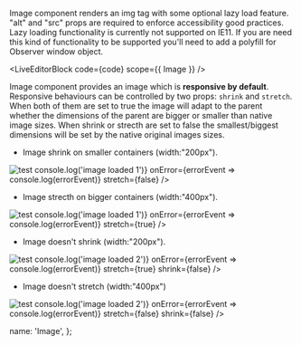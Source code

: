 
Image component renders an img tag with some optional lazy load feature. "alt" and "src" props are required to enforce accessibility good practices.
Lazy loading functionality is currently not supported on IE11. If you are need this kind of functionality to be supported you'll need to add a polyfill for Observer window object.

<LiveEditorBlock code={code} scope={{ Image }} />
<GeneratePropsTable componentName="Image" />


Image component provides an image which is **responsive by default**. Responsive behaviours can be controlled by two props: `shrink` and `stretch`. When both of them are set to true the image will adapt to the parent whether the dimensions of the parent are bigger or smaller than native image sizes. 
When shrink or strecth are set to false the smallest/biggest dimensions will be set by the native original images sizes.

- Image shrink on smaller containers (width:"200px").
<div style={{width:"200px",border: "1px solid var(--brand-navy)"}} className={'p-a-1'}>
<Image
  alt="test"
  id="id2"
  className={'m-t-5'}
  src="https://placeholder.pics/svg/300/00b9ff/ffffff"
  loading="lazy"
  onLoad={() => console.log('image loaded 1')}
  onError={errorEvent => console.log(errorEvent)}
  stretch={false}
/>
</div>


- Image strecth on bigger containers (width:"400px").
<div style={{width:"400px",border: "1px solid var(--brand-navy)"}} className={'p-a-1'}>
<Image
  alt="test"
  id="id2"
  src="https://placeholder.pics/svg/300/00b9ff/ffffff"
  loading="lazy"
  onLoad={() => console.log('image loaded 1')}
  onError={errorEvent => console.log(errorEvent)}
  stretch={true}
/>
</div>


- Image doesn't shrink (width:"200px").
<div style={{width:"200px",border: "1px solid var(--brand-navy)"}} className={'p-a-1'}>
<Image
  alt="test"
  id="id3"
  src="https://placeholder.pics/svg/300/00b9ff/ffffff"
  loading="lazy"
  onLoad={() => console.log('image loaded 2')}
  onError={errorEvent => console.log(errorEvent)}
  stretch={true}
  shrink={false}
/>
</div>


- Image doesn't stretch (width:"400px")
<div style={{width:"400px",border: "1px solid var(--brand-navy)"}} className={'p-a-1'}>
<Image
  alt="test"
  id="id4"
  src="https://placeholder.pics/svg/300/00b9ff/ffffff"
  loading="lazy"
  onLoad={() => console.log('image loaded 2')}
  onError={errorEvent => console.log(errorEvent)}
  stretch={false}
  shrink={false}
/>
</div>

  name: 'Image',
};
